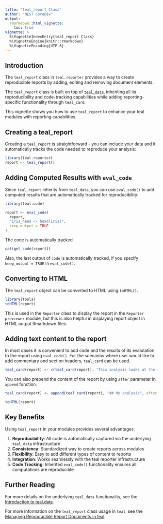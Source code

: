 ```yaml
---
title: "teal_report Class"
author: "NEST CoreDev"
output:
  rmarkdown::html_vignette:
    toc: true
vignette: >
  %\VignetteIndexEntry{teal_report Class}
  %\VignetteEngine{knitr::rmarkdown}
  %\VignetteEncoding{UTF-8}
---
```


## Introduction

The `teal_report` class in `teal.reporter` provides a way to create reproducible reports by adding, editing and removing document elements.

The `teal_report` class is built on top of [`teal_data`](https://insightsengineering.github.io/teal.data/latest-tag/articles/teal-data.html), inheriting all its reproducibility and code-tracking capabilities while adding reporting-specific functionality through `teal_card`.

This vignette shows you how to use `teal_report` to enhance your teal modules with reporting capabilities.

## Creating a teal_report

Creating a `teal_report` is straightforward - you can include your data and it automatically tracks the code needed to reproduce your analysis:

```r
library(teal.reporter)
report <- teal_report()
```

## Adding Computed Results with `eval_code`

Since `teal_report` inherits from `teal_data`, you can use `eval_code()` to add computed results that are automatically tracked for reproducibility:

```r
library(teal.code)

report <- eval_code(
  report, 
  "iris_head <- head(iris)",
  keep_output = TRUE
)
```

The code is automatically tracked

```r
cat(get_code(report))
```

Also, the last output of `code` is automatically tracked, if you specify `keep_output = TRUE` in `eval_code()`.

## Converting to HTML

The `teal_report` object can be converted to HTML using `toHTML()`.

```r
library(tools)
toHTML(report)
```

This is used in the `Reporter` class to display the report in the `Reporter previewer` module,
but this is also helpful in displaying report object in HTML output Rmarkdown files.

## Adding text content to the report

In most cases it is convenient to add code and the results of its evalutation to the report using `eval_code()`.
For the scenarios where user would like to add commentary and section headers, `teal_card` can be used.

```r
teal_card(report) <- c(teal_card(report), "This analysis looks at the iris dataset.")
```

You can also prepend the content of the report by using `after` parameter in `append` function.

```r
teal_card(report) <- append(teal_card(report), "## My analysis", after = 0)
```

```r
toHTML(report)
```

## Key Benefits

Using `teal_report` in your modules provides several advantages:

1. **Reproducibility**: All code is automatically captured via the underlying `teal_data` infrastructure
2. **Consistency**: Standardized way to create reports across modules  
3. **Flexibility**: Easy to add different types of content to reports
4. **Integration**: Works seamlessly with the teal reporter infrastructure
5. **Code Tracking**: Inherited `eval_code()` functionality ensures all computations are reproducible

## Further Reading

For more details on the underlying `teal_data` functionality, see the [Introduction to teal.data](https://insightsengineering.github.io/teal.data/latest-tag/articles/teal-data.html). 

For more information on the `teal_report` class usage in `teal`, see the [Managing Reproducible Report Documents in teal](https://insightsengineering.github.io/teal/latest-tag/articles/managing-reproducible-report-documents-in-teal.html).
